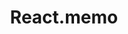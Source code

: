 ---
id: "react_mc_medium_007"
questionType: "MULTIPLE_CHOICE"
title: "React.memo"
description: "What does React.memo do?"
difficulty: "MEDIUM"
category: "React"
options:
  - "It memoizes state values"
  - "It prevents re-renders of functional components if props haven't changed"
  - "It caches API responses"
  - "It delays rendering until needed"
correctAnswer: 1
---